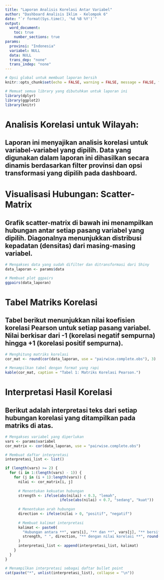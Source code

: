 ---
title: "Laporan Analisis Korelasi Antar Variabel"
author: "Dashboard Analisis Iklim - Kelompok 6"
date: "`r format(Sys.time(), '%d %B %Y')`"
output: 
  word_document:
    toc: true
    number_sections: true
params:
  provinsi: "Indonesia"
  variabel: NULL
  data: NULL
  trans_dep: "none"
  trans_indep: "none"
---

```{r setup, include=FALSE}
# Opsi global untuk membuat laporan bersih
knitr::opts_chunk$set(echo = FALSE, warning = FALSE, message = FALSE, fig.align = 'center')

# Memuat semua library yang dibutuhkan untuk laporan ini
library(dplyr)
library(ggplot2)
library(knitr)
```

# Analisis Korelasi untuk Wilayah:
## Laporan ini menyajikan analisis korelasi untuk variabel-variabel yang dipilih. Data yang digunakan dalam laporan ini dihasilkan secara dinamis berdasarkan filter provinsi dan opsi transformasi yang dipilih pada dashboard.

# Visualisasi Hubungan: Scatter-Matrix
## Grafik scatter-matrix di bawah ini menampilkan hubungan antar setiap pasang variabel yang dipilih. Diagonalnya menunjukkan distribusi kepadatan (densitas) dari masing-masing variabel.
```{r}
# Mengakses data yang sudah difilter dan ditransformasi dari Shiny
data_laporan <- params$data

# Membuat plot ggpairs
ggpairs(data_laporan)
```

# Tabel Matriks Korelasi
## Tabel berikut menunjukkan nilai koefisien korelasi Pearson untuk setiap pasang variabel. Nilai berkisar dari -1 (korelasi negatif sempurna) hingga +1 (korelasi positif sempurna).

```{r}
# Menghitung matriks korelasi
cor_mat <- round(cor(data_laporan, use = "pairwise.complete.obs"), 3)

# Menampilkan tabel dengan format yang rapi
kable(cor_mat, caption = "Tabel 1: Matriks Korelasi Pearson.")
```

# Interpretasi Hasil Korelasi
## Berikut adalah interpretasi teks dari setiap hubungan korelasi yang ditampilkan pada matriks di atas.

```{r}
# Mengakses variabel yang diperlukan
vars <- params$variabel
cor_matrix <- cor(data_laporan, use = "pairwise.complete.obs")

# Membuat daftar interpretasi
interpretasi_list <- list()

if (length(vars) >= 2) {
  for (i in 1:(length(vars) - 1)) {
    for (j in (i + 1):length(vars)) {
      nilai <- cor_matrix[i, j]
      
      # Menentukan kekuatan hubungan
      strength <- ifelse(abs(nilai) < 0.3, "lemah",
                         ifelse(abs(nilai) < 0.7, "sedang", "kuat"))
      
      # Menentukan arah hubungan
      direction <- ifelse(nilai > 0, "positif", "negatif")
      
      # Membuat kalimat interpretasi
      kalimat <- paste0(
        "Hubungan antara **", vars[i], "** dan **", vars[j], "** bersifat **", 
        strength, " ", direction, "** dengan nilai korelasi **", round(nilai, 3), "**."
      )
      interpretasi_list <- append(interpretasi_list, kalimat)
    }
  }
}

# Menampilkan interpretasi sebagai daftar bullet point
cat(paste("*", unlist(interpretasi_list), collapse = "\n"))
```


